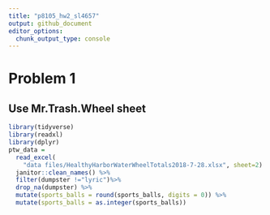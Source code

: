 ```yaml
---
title: "p8105_hw2_sl4657"
output: github_document
editor_options: 
  chunk_output_type: console
---
```


# Problem 1
## Use Mr.Trash.Wheel sheet
```r
library(tidyverse)
library(readxl)
library(dplyr)
ptw_data = 
  read_excel(
    "data files/HealthyHarborWaterWheelTotals2018-7-28.xlsx", sheet=2) %>% 
  janitor::clean_names() %>% 
  filter(dumpster !="lyric")%>% 
  drop_na(dumpster) %>% 
  mutate(sports_balls = round(sports_balls, digits = 0)) %>% 
  mutate(sports_balls = as.integer(sports_balls))
```

